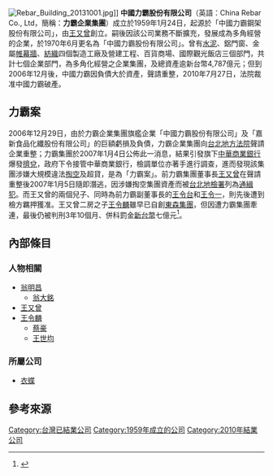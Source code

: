 {{Infobox_Company 
| company_name   = 中國力霸股份有限公司
| company_name_en= China Rebar Co., Ltd 
| company_logo   = [[File:ChinaRebar_r.gif|center]]
| company_type   = [[股份有限公司|股份有限公司]]
| trading_name   = 力霸企業集團
| local_code_name        = TW
| local_code        = 03090407
| company_slogan = 
| predecessor    = 中國力霸鋼架股份有限公司
| foundation     = 1959年1月24日
| defunct        = 2010年7月27日
| fate           = 破產
| location       = {{ROC-TW}}<br/>[[臺北市|臺北市]][[大安區_(臺北市)|大安區]][[復興南路|復興南路]]一段135巷15號7樓 
| founder        = [[王又曾|王又曾]]
| key_people     = 王令楣
| num_employees  = 
| industry       = 營建業<br>鋼鐵業<br>百貨業<br>水泥工業<br>旅館業<br>塑膠工業
| products       = 力霸水泥<br>力霸鋁門窗<br>金屬[[幕墙|帷幕牆]]<br>[[紡織|紡織]]四個製造工廠<br>營建工程<br>百貨商場<br>國際觀光飯店
| capital        = [[新臺幣|新臺幣]]3,958,463,740元
| revenue        = 
| assets         = [[新臺幣|新臺幣]]3,958,463,740元
| homepage       = 
}}
[[File:Rebar_Building_20131001.jpg|thumb]]]]
'''中國力霸股份有限公司'''（英語：China Rebar Co., Ltd，簡稱：'''力霸企業集團'''）成立於1959年1月24日，起源於「中國力霸鋼架股份有限公司」，由[[王又曾|王又曾]]創立。嗣後因該公司業務不斷擴充，發展成為多角經營的企業，於1970年6月更名為「中國力霸股份有限公司」。曾有[[水泥|水泥]]、鋁門窗、金屬[[幕墙|帷幕牆]]、[[紡織|紡織]]四個製造工廠及營建工程、百貨商場、國際觀光飯店三個部門，共計七個企業部門，為多角化經營之企業集團，及總資產逾新台幣4,787億元；但到2006年12月後，中國力霸因負債大於資產，聲請重整，2010年7月27日，法院裁准中國力霸破產。

== 力霸案 ==
2006年12月29日，由於力霸企業集團旗艦企業「中國力霸股份有限公司」及「嘉新食品化纖股份有限公司」的巨額虧損及負債，力霸企業集團向[[台北地方法院|台北地方法院]]聲請企業重整；力霸集團於2007年1月4日公佈此一消息，結果引發旗下[[中華商業銀行|中華商業銀行]]爆發[[擠兌|擠兌]]，政府下令接管中華商業銀行，檢調單位亦著手進行調查，進而發現該集團涉嫌大規模違法[[掏空|掏空]]及超貸，是為「力霸案」。前力霸集團董事長[[王又曾|王又曾]]在聲請重整後2007年1月5日隨即潛逃，因涉嫌掏空集團資產而被[[台北地檢署|台北地檢署]]列為[[通緝犯|通緝犯]]。而王又曾的兩個兒子、同時為前力霸副董事長的[[王令台|王令台]]和[[王令一|王令一]]，則先後遭到檢方羈押獲准。王又曾二房之子[[王令麟|王令麟]]雖早已自創[[東森集團|東森集團]]，但因遭力霸集團牽連，最後仍被判刑3年10個月、併科罰金[[新台幣|新台幣]]七億元<ref>{{cite news | language =zh-tw | authors =楊國文、林慶川 | url =http://news.ltn.com.tw/news/focus/paper/147476 | title =最大掏空家族 東森力霸臍帶切不斷 | publisher =自由時報 | date =2007-08-14 | accessdate =2010-04-25 | archive-date =2021-01-09 | archive-url =https://web.archive.org/web/20210109031409/https://news.ltn.com.tw/news/focus/paper/147476 }}</ref>。

== 內部條目 ==
=== 人物相關 ===
*[[翁明昌|翁明昌]]
**[[翁大銘|翁大銘]]
*[[王又曾|王又曾]]
*[[王令麟|王令麟]]
**[[蔡豪|蔡豪]]
**[[王世均|王世均]]

=== 所屬公司 ===
*[[衣蝶|衣蝶]]

== 參考來源 ==
{{reflist}}

[[Category:台灣已結業公司|Category:台灣已結業公司]]
[[Category:1959年成立的公司|Category:1959年成立的公司]]
[[Category:2010年結業公司|Category:2010年結業公司]]